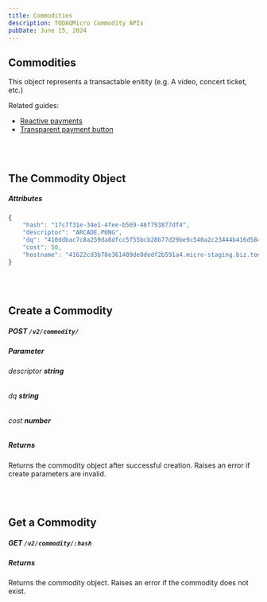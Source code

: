 ```yaml
---
title: Commodities
description: TODAQMicro Commodity APIs
pubDate: June 15, 2024
---
```


## Commodities

This object represents a transactable enitity (e.g. A video, concert
ticket, etc.)

Related guides:
- [Reactive payments](/guide/reactive-payment/)
- [Transparent payment button](/guide/transparent/)

<br /><br />
## The Commodity Object

##### Attributes

```javascript
{
    "hash": "17c7f31e-34e1-4fee-b569-46f793877df4",
    "descriptor": "ARCADE.PONG",
    "dq": "410ddbac7c8a259da8dfcc5f55bcb28b77d29be9c540a2c23444b416d584801c30",
    "cost": 50,
    "hostname": "41622cd3b78e361489de8dedf2b591a4.micro-staging.biz.todaq.net"
}
```

<br /><br />
## Create a Commodity
##### **POST** `/v2/commodity/`

##### Parameter

###### descriptor ***string***
###### dq ***string***
###### cost ***number***


##### Returns

Returns the commodity object after successful creation. Raises an error if create
parameters are invalid.

<br /><br />
## Get a Commodity
##### **GET** `/v2/commodity/:hash`

##### Returns

Returns the commodity object. Raises an error if the commodity does not exist.
